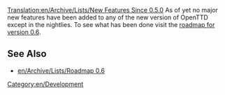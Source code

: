 [[Translation:en/Archive/Lists/New Features Since 0.5.0]]
As of yet no major new features have been added to any of the new version of OpenTTD except in the nightlies. To see what has been done visit the [[en/Archive/Lists/Roadmap 0.6| roadmap for version 0.6]].

==See Also==
*[[en/Archive/Lists/Roadmap 0.6]]

[[Category:en/Development]]